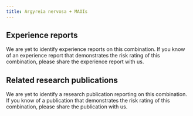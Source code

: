 ---
title: Argyreia nervosa + MAOIs
---
## Experience reports

We are yet to identify experience reports on this combination. If you know of an experience report that demonstrates the risk rating of this combination, please share the experience report with us.


## Related research publications

We are yet to identify a research publication reporting on this combination. If you know of a publication that demonstrates the risk rating of this combination, please share the publication with us.

